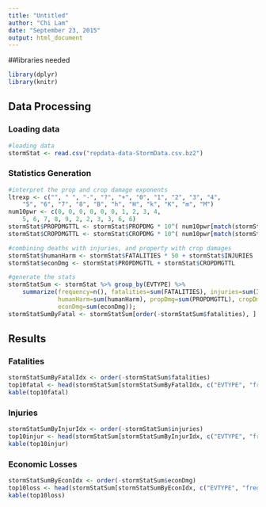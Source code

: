 ```yaml
---
title: "Untitled"
author: "Chi Lam"
date: "September 23, 2015"
output: html_document
---
```

##libraries needed
```r
library(dplyr)
library(knitr)
```

## Data Processing
### Loading data
```r

#loading data
stormStat <- read.csv("repdata-data-StormData.csv.bz2")
```

### Statistics Generation
```r
#interpret the prop and crop damage exponents
ltrexp <- c("", " ", "-", "?", "+", "0", "1", "2", "3", "4", 
	"5", "6", "7", "8", "B", "h", "H", "k", "K", "m", "M")
num10pwr <- c(0, 0, 0, 0, 0, 0, 1, 2, 3, 4,
	5, 6, 7, 8, 9, 2, 2, 3, 3, 6, 6)
stormStat$PROPDMGTTL <- stormStat$PROPDMG * 10^( num10pwr[match(stormStat$PROPDMGEXP, ltrexp)] )
stormStat$CROPDMGTTL <- stormStat$CROPDMG * 10^( num10pwr[match(stormStat$CROPDMGEXP, ltrexp)] )

#combining deaths with injuries, and property with crop damages
stormStat$humanHarm <- stormStat$FATALITIES * 50 + stormStat$INJURIES
stormStat$econDmg <- stormStat$PROPDMGTTL + stormStat$CROPDMGTTL

#generate the stats
stormStatSum <- stormStat %>% group_by(EVTYPE) %>% 
    summarize(frequency=n(), fatalities=sum(FATALITIES), injuries=sum(INJURIES), 
              humanHarm=sum(humanHarm), propDmg=sum(PROPDMGTTL), cropDmg=sum(CROPDMGTTL),
              econDmg=sum(econDmg));
stormStatSumByFatal <- stormStatSum[order(-stormStatSum$fatalities), ]
```

## Results
### Fatalities
```r
stormStatSumByFatalIdx <- order(-stormStatSum$fatalities)
top10fatal <- head(stormStatSum[stormStatSumByFatalIdx, c("EVTYPE", "frequency", "fatalities")], n=10)
kable(top10fatal)
```

### Injuries
```r
stormStatSumByInjurIdx <- order(-stormStatSum$injuries)
top10injur <- head(stormStatSum[stormStatSumByInjurIdx, c("EVTYPE", "frequency", "injuries")], n=10)
kable(top10injur)
```

### Economic Losses
```r
stormStatSumByEconIdx <- order(-stormStatSum$econDmg)
top10loss <- head(stormStatSum[stormStatSumByEconIdx, c("EVTYPE", "frequency", "econDmg" )], n=10)
kable(top10loss)
```